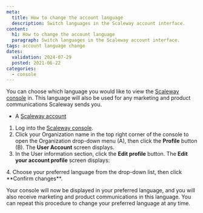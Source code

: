```yaml
---
meta:
  title: How to change the account language
  description: Switch languages in the Scaleway account interface.
content:
  h1: How to change the account language
  paragraph: Switch languages in the Scaleway account interface.
tags: account language change 
dates:
  validation: 2024-07-29
  posted: 2021-06-22
categories:
  - console
---
```


You can choose which language you would like to view the [Scaleway console](/console/account/concepts/#console) in. This language will also be used for any marketing and product communications Scaleway sends you.

<Macro id="requirements" />

- A [Scaleway account](https://console.scaleway.com)

1. Log into the [Scaleway console](https://console.scaleway.com).
2. Click your Organization name in the top right corner of the console to open the Organization drop-down menu (A), then click the **Profile** button (B). The **User Account** screen displays.
3. In the User information section, click the **Edit profile** button. The **Edit your account profile** screen displays:
 <Lightbox src="scaleway-edit-profile.webp" alt="" /> 
4. Choose your preferred language from the drop-down list, then click **Confirm changes**.

Your console will now be displayed in your preferred language, and you will also receive marketing and product communications in this language. You can repeat this procedure to change your preferred language at any time.
